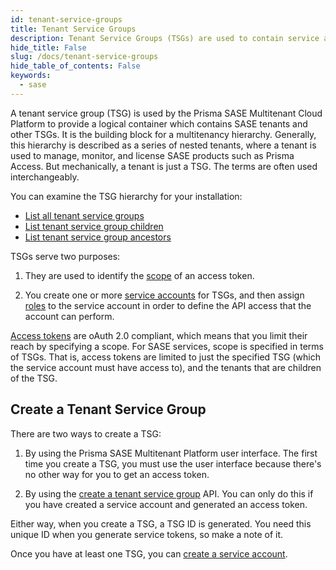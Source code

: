 ```yaml
---
id: tenant-service-groups
title: Tenant Service Groups
description: Tenant Service Groups (TSGs) are used to contain service accounts.
hide_title: False
slug: /docs/tenant-service-groups
hide_table_of_contents: False
keywords:
  - sase
---
```


A tenant service group (TSG) is used by the Prisma SASE Multitenant Cloud Platform to provide a logical
container which contains SASE tenants and other TSGs. It is the building block for a multitenancy
hierarchy. Generally, this hierarchy is described as a series of nested tenants, where a tenant is
used to manage, monitor, and license SASE products such as Prisma Access. But mechanically, a tenant
is just a TSG. The terms are often used interchangeably. 

You can examine the TSG hierarchy for your installation:

* [List all tenant service groups](/sase/api/tenancy/tenantservicegroup#operation/get-tenancy-v1-tenant_service_groups)
* [List tenant service group children](/sase/api/tenancy/tenantservicegroup#operation/post-tenancy-v1-tenant_service_groups-tsg_id-operations-list_children)
* [List tenant service group ancestors](/sase/api/tenancy/tenantservicegroup#operation/post-tenancy-v1-tenant_service_groups-tsg_id-operations-list_ancestors)

TSGs serve two purposes: 

1. They are used to identify the [scope](/sase/docs/scope) of an access token.

2. You create one or more [service accounts](/sase/docs/service-accounts) for TSGs, and
then assign [roles](/sase/docs/roles) to the service account in order to define the API
access that the account can perform.

[Access tokens](/sase/docs/access-tokens) are oAuth 2.0 compliant, which means that you 
limit their reach by specifying a scope. For SASE services, scope is specified in terms of TSGs.
That is, access tokens are limited to just the specified TSG (which the service account must have
access to), and the tenants that are children of the TSG.

## Create a Tenant Service Group

There are two ways to create a TSG:

1. By using the Prisma SASE Multitenant Platform user interface. The first time you create a TSG,
you must use the user interface because there's no other way for you to get an access token. 

2. By using the [create a tenant service
group](/sase/api/tenancy/tenantservicegroup#operation/post-tenancy-v1-tenant_service_groups)
API. You can only do this if you have created a service account and generated an access token.

Either way, when you create a TSG, a TSG ID is generated. You need this unique ID when you generate
service tokens, so make a note of it.

Once you have at least one TSG, you can [create a service account](/sase/docs/service-accounts).




